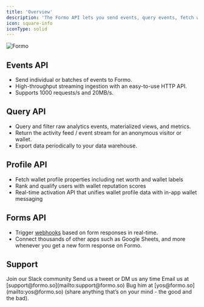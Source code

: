 ```yaml
---
title: 'Overview'
description: 'The Formo API lets you send events, query events, fetch wallet profiles, and configure webhooks, and more.'
icon: square-info
iconType: solid
---
```


<Frame>
  <img src="/images/intro2.png" alt="Formo" />
</Frame>

## Events API

- Send individual or batches of events to Formo.
- High-throughput streaming ingestion with an easy-to-use HTTP API.
- Supports 1000 requests/s and 20MB/s.

## Query API

- Query and filter raw analytics events, materialized views, and metrics.
- Return the activity feed / event stream for an anonymous visitor or wallet.
- Export data periodically to your data warehouse.

## Profile API

- Fetch wallet profile properties including net worth and wallet labels
- Rank and qualify users with wallet reputation scores
- Real-time activation API that unifies wallet profile data with in-app wallet messaging

## Forms API

- Trigger [webhooks](/api-reference/webhooks) based on form responses in real-time. 
- Connect thousands of other apps such as Google Sheets, and more whenever you get a new form response on Formo.

## Support

<CardGroup cols={2}>
  <Card title="Slack" icon="slack" href="https://formo.so/slack">
    Join our Slack community
  </Card>
  <Card title="Twitter" icon="x" href="https://x.com/getformo">
    Send us a tweet or DM us any time
  </Card>
  <Card title="Email" icon="envelope" href="mailto:support@formo.so">
    Email us at [support@formo.so](mailto:support@formo.so)
  </Card>
  <Card title="Founder" icon="comments" href="mailto:yos@formo.so">
    Bug him at [yos@formo.so](mailto:yos@formo.so) (share anything that’s on your mind - the good and the bad).
  </Card>
</CardGroup>